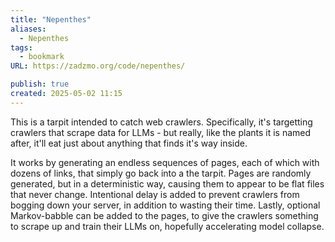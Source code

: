 ```yaml
---
title: "Nepenthes"
aliases:
  - Nepenthes
tags:
  - bookmark
URL: https://zadzmo.org/code/nepenthes/

publish: true
created: 2025-05-02 11:15
---
```




This is a tarpit intended to catch web crawlers. Specifically, it's targetting crawlers that scrape data for LLMs - but really, like the plants it is named after, it'll eat just about anything that finds it's way inside.

It works by generating an endless sequences of pages, each of which with dozens of links, that simply go back into a the tarpit. Pages are randomly generated, but in a deterministic way, causing them to appear to be flat files that never change. Intentional delay is added to prevent crawlers from bogging down your server, in addition to wasting their time. Lastly, optional Markov-babble can be added to the pages, to give the crawlers something to scrape up and train their LLMs on, hopefully accelerating model collapse.